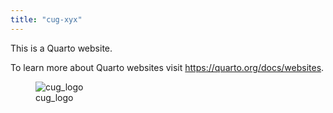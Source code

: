```yaml
---
title: "cug-xyx"
---
```


This is a Quarto website.

To learn more about Quarto websites visit <https://quarto.org/docs/websites>.

![cug_logo](image/cug_logo.png)
